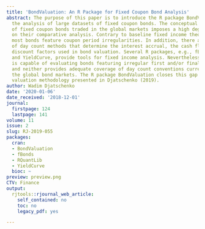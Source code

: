 ```yaml
---
title: 'BondValuation: An R Package for Fixed Coupon Bond Analysis'
abstract: The purpose of this paper is to introduce the R package BondValuation for
  the analysis of large datasets of fixed coupon bonds. The conceptual heterogeneity
  of fixed coupon bonds traded in the global markets imposes a high degree of complexity
  on their comparative analysis. Contrary to baseline fixed income theory, in practice,
  most bonds feature coupon period irregularities. In addition, there are a multitude
  of day count methods that determine the interest accrual, the cash flows and the
  discount factors used in bond valuation. Several R packages, e.g., fBonds, RQuantLib,
  and YieldCurve, provide tools for fixed income analysis. Nevertheless, none of them
  is capable of evaluating bonds featuring irregular first and/or final coupon periods,
  and neither provides adequate coverage of day count conventions currently used in
  the global bond markets. The R package BondValuation closes this gap using the generalized
  valuation methodology presented in Djatschenko (2019).
author: Wadim Djatschenko
date: '2020-01-06'
date_received: '2018-12-01'
journal:
  firstpage: 124
  lastpage: 141
volume: 11
issue: 2
slug: RJ-2019-055
packages:
  cran:
  - BondValuation
  - fBonds
  - RQuantLib
  - YieldCurve
  bioc: ~
preview: preview.png
CTV: Finance
output:
  rjtools::rjournal_web_article:
    self_contained: no
    toc: no
    legacy_pdf: yes

---
```

